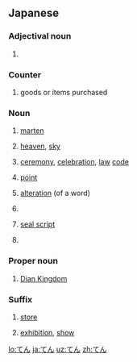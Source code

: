 ==Japanese==

===Adjectival noun===
{{ja-adj|infl=tari}}

# {{ja-def|恬}}

===Counter===
{{ja-pos|counter}}

# {{ja-def|点}} goods or items purchased

===Noun===
{{ja-noun}}

# {{ja-def|貂|黄鼬}} [[marten]]
# {{ja-def|天}} [[heaven]], [[sky]]
# {{ja-def|典}} [[ceremony]], [[celebration]], [[law]] [[code]]
# {{ja-def|点}} [[point]]
# {{ja-def|転}} [[alteration]] (of a word)
# {{ja-def|奠}}
# {{ja-def|篆}} [[w:seal script|seal script]]
# {{ja-def|纏}}

===Proper noun===
{{ja-pos|proper}}

# {{ja-def|滇}} [[w:Dian Kingdom|Dian Kingdom]]

===Suffix===
{{ja-pos|suffix}}

# {{ja-def|店}} [[store]]
# {{ja-def|展}} [[exhibition]], [[show]]

[[lo:てん]]
[[ja:てん]]
[[uz:てん]]
[[zh:てん]]